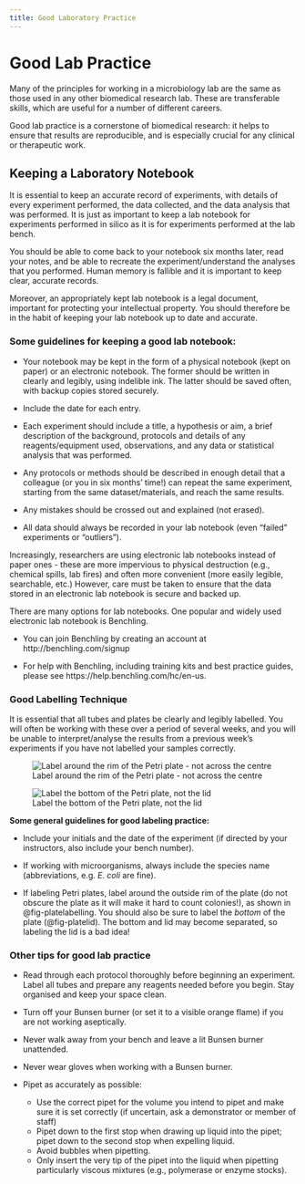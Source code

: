 ```yaml
---
title: Good Laboratory Practice
---
```


# Good Lab Practice

Many of the principles for working in a microbiology lab are the same as those used in any other biomedical research lab. These are transferable skills, which are useful for a number of different careers. 

Good lab practice is a cornerstone of biomedical research: it helps to ensure that results are reproducible, and is especially crucial for any clinical or therapeutic work.

## Keeping a Laboratory Notebook

It is essential to keep an accurate record of experiments, with details of every experiment performed, the data collected, and the data analysis that was performed. It is just as important to keep a lab notebook for experiments performed in silico as it is for experiments performed at the lab bench.

You should be able to come back to your notebook six months later, read your notes, and be able to recreate the experiment/understand the analyses that you performed. Human memory is fallible and it is important to keep clear, accurate records.

Moreover, an appropriately kept lab notebook is a legal document, important for protecting your intellectual property. You should therefore be in the habit of keeping your lab notebook up to date and accurate. 

### Some guidelines for keeping a good lab notebook:

*	Your notebook may be kept in the form of a physical notebook (kept on paper) or an electronic notebook. The former should be written in clearly and legibly, using indelible ink. The latter should be saved often, with backup copies stored securely.

*	Include the date for each entry. 

*	Each experiment should include a title, a hypothesis or aim, a brief description of the background, protocols and details of any reagents/equipment used, observations, and any data or statistical analysis that was performed. 

*	Any protocols or methods should be described in enough detail that a colleague (or you in six months’ time!) can repeat the same experiment, starting from the same dataset/materials, and reach the same results.

*	Any mistakes should be crossed out and explained (not erased).

*	All data should always be recorded in your lab notebook (even “failed” experiments or “outliers”). 

::: {.callout-tip title="Electronic Lab Notebooks" collapse="true"} 
Increasingly, researchers are using electronic lab notebooks instead of paper ones - these are more impervious to physical destruction (e.g., chemical spills, lab fires) and often more convenient (more easily legible, searchable, etc.) However, care must be taken to ensure that the data stored in an electronic lab notebook is secure and backed up.

There are many options for lab notebooks. One popular and widely used electronic lab notebook is Benchling. 

*	You can join Benchling by creating an account at http://benchling.com/signup 

*	For help with Benchling, including training kits and best practice guides, please see https://help.benchling.com/hc/en-us. 

:::


### Good Labelling Technique

It is essential that all tubes and plates be clearly and legibly labelled. You will often be working with these over a period of several weeks, and you will be unable to interpret/analyse the results from a previous week’s experiments if you have not labelled your samples correctly.

![Label around the rim of the Petri plate - not across the centre](images/plate-labelling.jpg){#fig-platelabelling}

![Label the bottom of the Petri plate, not the lid](images/plate-lid.jpg){#fig-platelid}

**Some general guidelines for good labeling practice:**

*	Include your initials and the date of the experiment (if directed by your instructors, also include your bench number).

*	If working with microorganisms, always include the species name (abbreviations, e.g. *E. coli* are fine).

*	If labeling Petri plates, label around the outside rim of the plate (do not obscure the plate as it will make it hard to count colonies!), as shown in @fig-platelabelling. You should also be sure to label the *bottom* of the plate (@fig-platelid). The bottom and lid may become separated, so labeling the lid is a bad idea!




### Other tips for good lab practice

*	Read through each protocol thoroughly before beginning an experiment. Label all tubes and prepare any reagents needed before you begin. Stay organised and keep your space clean.

*	Turn off your Bunsen burner (or set it to a visible orange flame) if you are not working aseptically. 

*	Never walk away from your bench and leave a lit Bunsen burner unattended. 

*	Never wear gloves when working with a Bunsen burner.

*	Pipet as accurately as possible:
    +	Use the correct pipet for the volume you intend to pipet and make sure it is set correctly (if uncertain, ask a demonstrator or member of staff)
    + Pipet down to the first stop when drawing up liquid into the pipet; pipet down to the second stop when expelling liquid. 
    + Avoid bubbles when pipetting.
    + Only insert the very tip of the pipet into the liquid when pipetting particularly viscous mixtures (e.g., polymerase or enzyme stocks).
